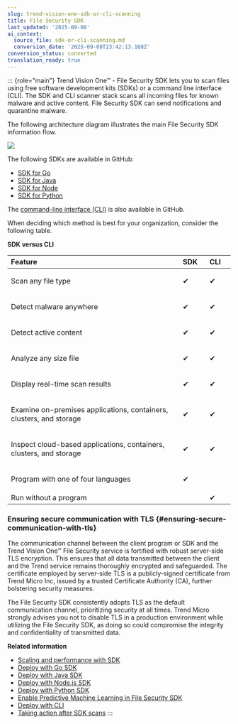 ```yaml
---
slug: trend-vision-one-sdk-or-cli-scanning
title: File Security SDK
last_updated: '2025-09-08'
ai_context:
  source_file: sdk-or-cli-scanning.md
  conversion_date: '2025-09-08T23:42:13.108Z'
conversion_status: converted
translation_ready: true
---
```


::: {role="main"}
Trend Vision One™ - File Security SDK lets you to scan files using free software development kits (SDKs) or a command line interface (CLI). The SDK and CLI scanner stack scans all incoming files for known malware and active content. File Security SDK can send notifications and quarantine malware.

The following architecture diagram illustrates the main File Security SDK information flow.

![](/images/fs-sdk-architecture=b9e440e3-3157-4d28-ac4c-91f3208b4e1b.webp)

The following SDKs are available in GitHub:

- [SDK for Go](deploying-go-sdk.mdx)
- [SDK for Java](deploying-java-sdk.mdx)
- [SDK for Node](deploying-node-js-sdk.mdx)
- [SDK for Python](deploying-python-sdk.mdx)

The [command-line interface (CLI)](deploying-cli.mdx) is also available in GitHub.

When deciding which method is best for your organization, consider the following table.

**SDK versus CLI**

<table>
<colgroup>
<col style="width: 77%" />
<col style="width: 12%" />
<col style="width: 12%" />
</colgroup>
<thead style="text-align: left;">
<tr>
<th style="text-align: left;">Feature</th>
<th style="text-align: left;">SDK</th>
<th style="text-align: left;">CLI</th>
</tr>
</thead>
<tbody style="text-align: left;">
<tr>
<td style="text-align: left;"><p>Scan any file type</p></td>
<td style="text-align: left;"><p>✔</p></td>
<td style="text-align: left;"><p>✔</p></td>
</tr>
<tr>
<td style="text-align: left;"><p>Detect malware anywhere</p></td>
<td style="text-align: left;"><p>✔</p></td>
<td style="text-align: left;"><p>✔</p></td>
</tr>
<tr>
<td style="text-align: left;"><p>Detect active content</p></td>
<td style="text-align: left;"><p>✔</p></td>
<td style="text-align: left;"><p>✔</p></td>
</tr>
<tr>
<td style="text-align: left;"><p>Analyze any size file</p></td>
<td style="text-align: left;"><p>✔</p></td>
<td style="text-align: left;"><p>✔</p></td>
</tr>
<tr>
<td style="text-align: left;"><p>Display real-time scan results</p></td>
<td style="text-align: left;"><p>✔</p></td>
<td style="text-align: left;"><p>✔</p></td>
</tr>
<tr>
<td style="text-align: left;"><p>Examine on-premises applications, containers, clusters, and storage</p></td>
<td style="text-align: left;">✔</td>
<td style="text-align: left;"><p>✔</p></td>
</tr>
<tr>
<td style="text-align: left;"><p>Inspect cloud-based applications, containers, clusters, and storage</p></td>
<td style="text-align: left;"><p>✔</p></td>
<td style="text-align: left;"><p>✔</p></td>
</tr>
<tr>
<td style="text-align: left;"><p>Program with one of four languages</p></td>
<td style="text-align: left;"><p>✔</p></td>
<td style="text-align: left;"></td>
</tr>
<tr>
<td style="text-align: left;">Run without a program</td>
<td style="text-align: left;"></td>
<td style="text-align: left;">✔</td>
</tr>
</tbody>
</table>

### Ensuring secure communication with TLS {#ensuring-secure-communication-with-tls}

The communication channel between the client program or SDK and the Trend Vision One™ File Security service is fortified with robust server-side TLS encryption. This ensures that all data transmitted between the client and the Trend service remains thoroughly encrypted and safeguarded. The certificate employed by server-side TLS is a publicly-signed certificate from Trend Micro Inc, issued by a trusted Certificate Authority (CA), further bolstering security measures.

The File Security SDK consistently adopts TLS as the default communication channel, prioritizing security at all times. Trend Micro strongly advises you not to disable TLS in a production environment while utilizing the File Security SDK, as doing so could compromise the integrity and confidentiality of transmitted data.

**Related information**

- [Scaling and performance with SDK](scaling-performance-sdk.mdx)
- [Deploy with Go SDK](deploying-go-sdk.md "Use the Trend Vision One File Security Go SDK to scan files for malware.")
- [Deploy with Java SDK](deploying-java-sdk.md "Use the Trend Vision One File Security Java SDK to scan files for malware.")
- [Deploy with Node.js SDK](deploying-node-js-sdk.md "Use the Trend Vision One™ File Security Node.js SDK to scan files for malware.")
- [Deploy with Python SDK](deploying-python-sdk.md "Use the Trend Vision One File Security Python SDK to scan files for malware.")
- [Enable Predictive Machine Learning in File Security SDK](enable-predictive-machine-learning.mdx)
- [Deploy with CLI](deploying-cli.md "Deploy Trend Vision One File Security with the CLI")
- [Taking action after SDK scans](taking-action-after-sdk-scans.md "Actions to perform after scanning files with Trend Vision One File Security SDK")
:::

